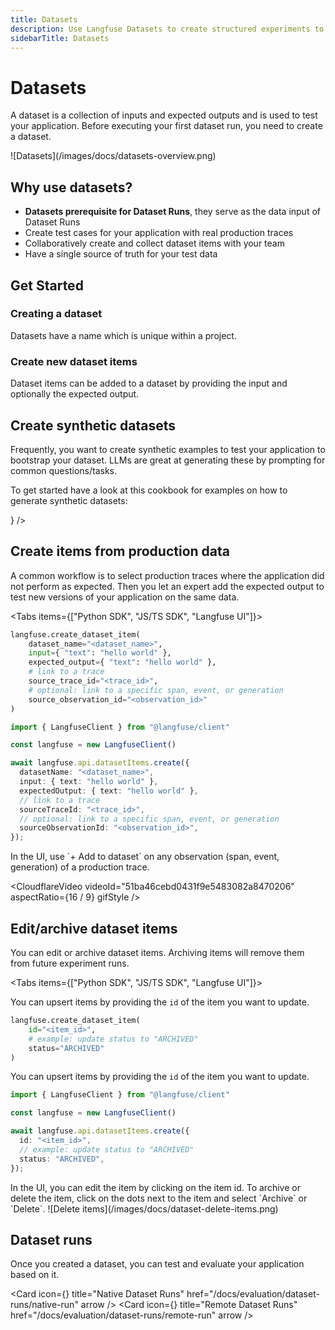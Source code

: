 ```yaml
---
title: Datasets
description: Use Langfuse Datasets to create structured experiments to test and benchmark LLM applications.
sidebarTitle: Datasets
---
```


# Datasets

A dataset is a collection of inputs and expected outputs and is used to test your application. Before executing your first dataset run, you need to create a dataset. 

<Frame border fullWidth>
![Datasets](/images/docs/datasets-overview.png)
</Frame>



## Why use datasets?

- **Datasets prerequisite for Dataset Runs**, they serve as the data input of Dataset Runs
- Create test cases for your application with real production traces
- Collaboratively create and collect dataset items with your team
- Have a single source of truth for your test data

## Get Started

<Steps>

### Creating a dataset

Datasets have a name which is unique within a project.


<CreateDataset />

### Create new dataset items

Dataset items can be added to a dataset by providing the input and optionally the expected output.


<CreateDatasetItem />
</Steps>


## Create synthetic datasets

Frequently, you want to create synthetic examples to test your application to bootstrap your dataset. LLMs are great at generating these by prompting for common questions/tasks.

To get started have a look at this cookbook for examples on how to generate synthetic datasets:


<Cards num={1}>
  <Card
    title="Notebook: Synthetic Datasets"
    href="/docs/evaluation/features/synthetic-datasets"
    icon={<FileCode />}
  />
</Cards>

## Create items from production data

A common workflow is to select production traces where the application did not perform as expected. Then you let an expert add the expected output to test new versions of your application on the same data.

<Tabs items={["Python SDK", "JS/TS SDK", "Langfuse UI"]}>
<Tab>

```python
langfuse.create_dataset_item(
    dataset_name="<dataset_name>",
    input={ "text": "hello world" },
    expected_output={ "text": "hello world" },
    # link to a trace
    source_trace_id="<trace_id>",
    # optional: link to a specific span, event, or generation
    source_observation_id="<observation_id>"
)
```

</Tab>
<Tab>

```ts
import { LangfuseClient } from "@langfuse/client"

const langfuse = new LangfuseClient()

await langfuse.api.datasetItems.create({
  datasetName: "<dataset_name>",
  input: { text: "hello world" },
  expectedOutput: { text: "hello world" },
  // link to a trace
  sourceTraceId: "<trace_id>",
  // optional: link to a specific span, event, or generation
  sourceObservationId: "<observation_id>",
});
```

</Tab>
<Tab>
In the UI, use `+ Add to dataset` on any observation (span, event, generation) of a production trace.

<CloudflareVideo
  videoId="51ba46cebd0431f9e5483082a8470206"
  aspectRatio={16 / 9}
  gifStyle
/>

</Tab>
</Tabs>

## Edit/archive dataset items

You can edit or archive dataset items. Archiving items will remove them from future experiment runs.

<Tabs items={["Python SDK", "JS/TS SDK", "Langfuse UI"]}>

<Tab>

You can upsert items by providing the `id` of the item you want to update.

```python
langfuse.create_dataset_item(
    id="<item_id>",
    # example: update status to "ARCHIVED"
    status="ARCHIVED"
)
```

</Tab>
<Tab>

You can upsert items by providing the `id` of the item you want to update.

```ts
import { LangfuseClient } from "@langfuse/client"

const langfuse = new LangfuseClient()

await langfuse.api.datasetItems.create({
  id: "<item_id>",
  // example: update status to "ARCHIVED"
  status: "ARCHIVED",
});
```

</Tab>
<Tab>
In the UI, you can edit the item by clicking on the item id. To archive or delete the item, click on the dots next to the item and select `Archive` or `Delete`.

<Frame fullWidth>
![Delete items](/images/docs/dataset-delete-items.png)
</Frame>

</Tab>
</Tabs>

## Dataset runs

Once you created a dataset, you can test and evaluate your application based on it.


<Cards num={1}>

  <Card
    icon={<WandSparkles size="24" />}
    title="Native Dataset Runs"
    href="/docs/evaluation/dataset-runs/native-run"
    arrow
  />
  <Card
    icon={<CodeXml size="24" />}
    title="Remote Dataset Runs"
    href="/docs/evaluation/dataset-runs/remote-run"
    arrow
  />
</Cards>
